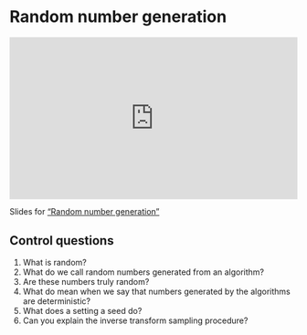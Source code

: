 # Random number generation

::: {style="padding:56.25% 0 0 0;position:relative;"}
<iframe src="https://player.vimeo.com/video/1054272069?badge=0&amp;autopause=0&amp;player_id=0&amp;app_id=58479" frameborder="0" allow="autoplay; fullscreen; picture-in-picture; clipboard-write; encrypted-media" style="position:absolute;top:0;left:0;width:100%;height:100%;" title="Random Number Generation">

</iframe>
:::

```{=html}
<script src="https://player.vimeo.com/api/player.js"></script>
```

Slides for ["Random number generation"](video-pdfs/3/random_number_generation.pdf)

## Control questions

1.  What is random?
2.  What do we call random numbers generated from an algorithm?
3.  Are these numbers truly random?
4.  What do mean when we say that numbers generated by the algorithms are deterministic?
5.  What does a setting a seed do?
6.  Can you explain the inverse transform sampling procedure?
